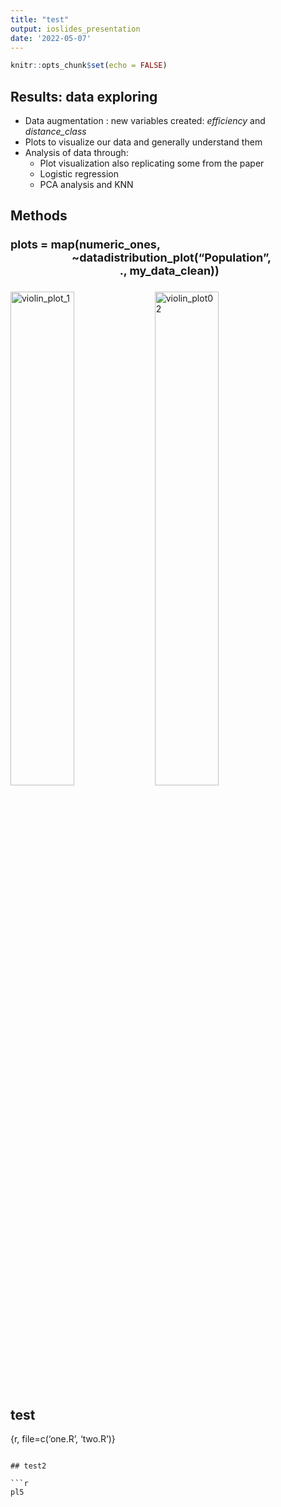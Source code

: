 ```yaml
---
title: "test"
output: ioslides_presentation
date: '2022-05-07'
---
```


```r
knitr::opts_chunk$set(echo = FALSE)
```

## Results: data exploring

- Data augmentation : new variables created: *efficiency* and *distance_class*
- Plots to visualize our data and generally understand them
- Analysis of data through:  
    - Plot visualization also replicating some from the paper  
    - Logistic regression  
    - PCA analysis and KNN   


## Methods
<div class="rows-2">
  
    
### <b>

<font size="4">plots = map(numeric_ones,  
&nbsp;&nbsp;&nbsp;&nbsp;&nbsp;&nbsp;&nbsp;&nbsp;&nbsp;&nbsp;&nbsp;&nbsp;&nbsp;&nbsp;&nbsp;&nbsp;&nbsp;&nbsp;&nbsp;&nbsp;&nbsp;&nbsp;  ~datadistribution_plot("Population",  
&nbsp;&nbsp;&nbsp;&nbsp;&nbsp;&nbsp;&nbsp;&nbsp;&nbsp;&nbsp;&nbsp;&nbsp;&nbsp;&nbsp;&nbsp;&nbsp;&nbsp;&nbsp;&nbsp;&nbsp;&nbsp;&nbsp;&nbsp;&nbsp;&nbsp;&nbsp;&nbsp;&nbsp;&nbsp;&nbsp;&nbsp;&nbsp;&nbsp;&nbsp;&nbsp;&nbsp;&nbsp;&nbsp;&nbsp;&nbsp;  ., 
                                   my_data_clean))</font>
                                   
### </b>  
  
  
<div class="centered"> 
![violin_plot_1](02_distance.png){width=45%}
![violin_plot02](02_averagevelocity.png){width=45%} 
 </div>
 </div>

## test

{r, file=c('one.R', 'two.R')}
```r

```
 
```
## test2

```r
pl5
```

